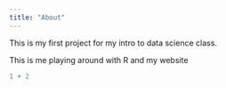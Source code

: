 ```yaml
---
title: "About"
---
```


This is my first project for my intro to data science class.

This is me playing around with R and my website

```r
1 + 2
```
